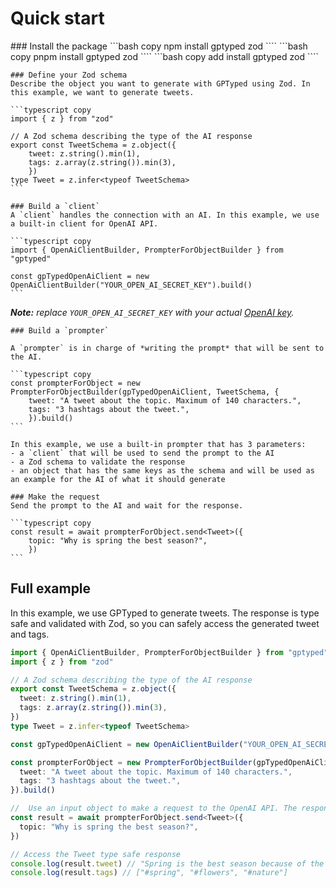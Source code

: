 
# Quick start

<Steps>
    ### Install the package
    <Tabs items={["npm", "pnpm", "yarn"]}>
        <Tab>
        ```bash copy
        npm install gptyped zod
        ````
        </Tab>
        <Tab>
        ```bash copy
        pnpm install gptyped zod
        ````
        </Tab>
        <Tab>
        ```bash copy
        add install gptyped zod
        ````
        </Tab>
    </Tabs>

    ### Define your Zod schema
    Describe the object you want to generate with GPTyped using Zod. In this example, we want to generate tweets.

    ```typescript copy
    import { z } from "zod"

    // A Zod schema describing the type of the AI response
    export const TweetSchema = z.object({
        tweet: z.string().min(1),
        tags: z.array(z.string()).min(3),
        })
    type Tweet = z.infer<typeof TweetSchema>
    ```

    ### Build a `client`
    A `client` handles the connection with an AI. In this example, we use a built-in client for OpenAI API.

    ```typescript copy
    import { OpenAiClientBuilder, PrompterForObjectBuilder } from "gptyped"

    const gpTypedOpenAiClient = new OpenAiClientBuilder("YOUR_OPEN_AI_SECRET_KEY").build()
    ```

_**Note:** replace `YOUR_OPEN_AI_SECRET_KEY` with your actual [OpenAI key](https://platform.openai.com/account/api-keys)._

    ### Build a `prompter`

    A `prompter` is in charge of *writing the prompt* that will be sent to the AI.

    ```typescript copy
    const prompterForObject = new PrompterForObjectBuilder(gpTypedOpenAiClient, TweetSchema, {
        tweet: "A tweet about the topic. Maximum of 140 characters.",
        tags: "3 hashtags about the tweet.",
        }).build()
    ```

    In this example, we use a built-in prompter that has 3 parameters:
    - a `client` that will be used to send the prompt to the AI
    - a Zod schema to validate the response
    - an object that has the same keys as the schema and will be used as an example for the AI of what it should generate

    ### Make the request
    Send the prompt to the AI and wait for the response.

    ```typescript copy
    const result = await prompterForObject.send<Tweet>({
        topic: "Why is spring the best season?",
        })
    ```

</Steps>

## Full example

In this example, we use GPTyped to generate tweets. The response is type safe and validated with Zod, so you can safely access the generated tweet and tags.

```typescript {11-21} copy
import { OpenAiClientBuilder, PrompterForObjectBuilder } from "gptyped"
import { z } from "zod"

// A Zod schema describing the type of the AI response
export const TweetSchema = z.object({
  tweet: z.string().min(1),
  tags: z.array(z.string()).min(3),
})
type Tweet = z.infer<typeof TweetSchema>

const gpTypedOpenAiClient = new OpenAiClientBuilder("YOUR_OPEN_AI_SECRET_KEY").build()

const prompterForObject = new PrompterForObjectBuilder(gpTypedOpenAiClient, TweetSchema, {
  tweet: "A tweet about the topic. Maximum of 140 characters.",
  tags: "3 hashtags about the tweet.",
}).build()

//  Use an input object to make a request to the OpenAI API. The response will be type safe.
const result = await prompterForObject.send<Tweet>({
  topic: "Why is spring the best season?",
})

// Access the Tweet type safe response
console.log(result.tweet) // "Spring is the best season because of the flowers and nature."
console.log(result.tags) // ["#spring", "#flowers", "#nature"]
```
